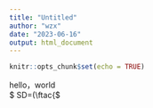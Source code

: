```yaml
---
title: "Untitled"
author: "wzx"
date: "2023-06-16"
output: html_document
---
```


```r
knitr::opts_chunk$set(echo = TRUE)
```

hello，world  
$ SD=\sqrt(\ftac{\sum$
